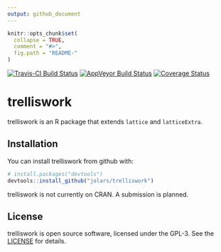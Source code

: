 ```yaml
---
output: github_document
---
```


<!-- README.md is generated from README.Rmd. Please edit that file -->

```r
knitr::opts_chunk$set(
  collapse = TRUE,
  comment = "#>",
  fig.path = "README-"
)
```

[![Travis-CI Build Status](https://travis-ci.org/jolars/trelliswork.svg?branch=master)](https://travis-ci.org/jolars/trelliswork)
[![AppVeyor Build Status](https://ci.appveyor.com/api/projects/status/github/jolars/trelliswork?branch=master&svg=true)](https://ci.appveyor.com/project/jolars/trelliswork)
[![Coverage Status](https://img.shields.io/codecov/c/github/jolars/trelliswork/master.svg)](https://codecov.io/github/jolars/trelliswork?branch=master)

# trelliswork

trelliswork is an R package that extends `lattice` and `latticeExtra`.

## Installation

You can install trelliswork from github with:

```r
# install.packages("devtools")
devtools::install_github("jolars/trelliswork")
```

trelliswork is not currently on CRAN. A submission is planned.

## License

trelliswork is open source software, licensed under the GPL-3. See the
[LICENSE](LICENSE) for details.

